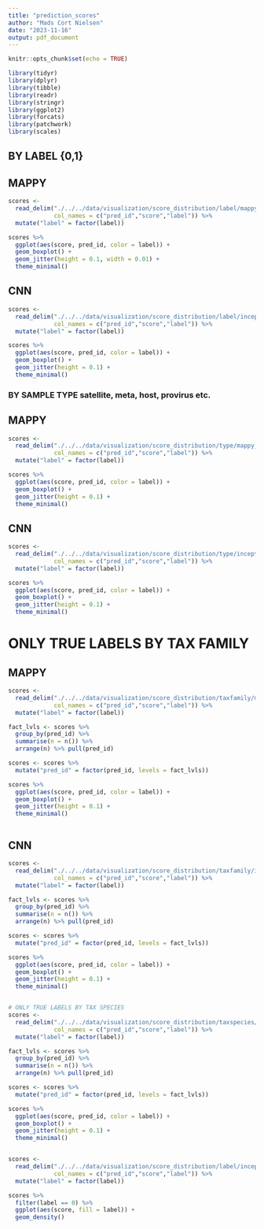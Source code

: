```yaml
---
title: "prediction_scores"
author: "Mads Cort Nielsen"
date: "2023-11-16"
output: pdf_document
---
```


```r
knitr::opts_chunk$set(echo = TRUE)
```

```r
library(tidyr)
library(dplyr)
library(tibble)
library(readr)
library(stringr)
library(ggplot2)
library(forcats)
library(patchwork)
library(scales)
```

## BY LABEL {0,1}

## MAPPY

```r


scores <- 
  read_delim("./../../data/visualization/score_distribution/label/mappy_base/mappy.tsv",
             col_names = c("pred_id","score","label")) %>% 
  mutate("label" = factor(label))

scores %>% 
  ggplot(aes(score, pred_id, color = label)) +
  geom_boxplot() +
  geom_jitter(height = 0.1, width = 0.01) +
  theme_minimal()

```

## CNN

```r


scores <- 
  read_delim("./../../data/visualization/score_distribution/label/inception/ko59yma9.tsv",
             col_names = c("pred_id","score","label")) %>% 
  mutate("label" = factor(label))

scores %>% 
  ggplot(aes(score, pred_id, color = label)) +
  geom_boxplot() +
  geom_jitter(height = 0.1) +
  theme_minimal()

```

### BY SAMPLE TYPE satellite, meta, host, provirus etc.

## MAPPY

```r

scores <- 
  read_delim("./../../data/visualization/score_distribution/type/mappy_base/mappy.tsv",
             col_names = c("pred_id","score","label")) %>% 
  mutate("label" = factor(label))

scores %>% 
  ggplot(aes(score, pred_id, color = label)) +
  geom_boxplot() +
  geom_jitter(height = 0.1) +
  theme_minimal()

```

## CNN


```r
scores <- 
  read_delim("./../../data/visualization/score_distribution/type/inception/ko59yma9.tsv",
             col_names = c("pred_id","score","label")) %>% 
  mutate("label" = factor(label))

scores %>% 
  ggplot(aes(score, pred_id, color = label)) +
  geom_boxplot() +
  geom_jitter(height = 0.1) +
  theme_minimal()

```

# ONLY TRUE LABELS BY TAX FAMILY

## MAPPY

```r

scores <- 
  read_delim("./../../data/visualization/score_distribution/taxfamily/mappy_base/mappy.tsv",
             col_names = c("pred_id","score","label")) %>% 
  mutate("label" = factor(label))

fact_lvls <- scores %>% 
  group_by(pred_id) %>% 
  summarise(n = n()) %>% 
  arrange(n) %>% pull(pred_id)

scores <- scores %>% 
  mutate("pred_id" = factor(pred_id, levels = fact_lvls))

scores %>% 
  ggplot(aes(score, pred_id, color = label)) +
  geom_boxplot() +
  geom_jitter(height = 0.1) +
  theme_minimal()



```

## CNN

```r

scores <- 
  read_delim("./../../data/visualization/score_distribution/taxfamily/inception/ko59yma9.tsv",
             col_names = c("pred_id","score","label")) %>% 
  mutate("label" = factor(label))

fact_lvls <- scores %>% 
  group_by(pred_id) %>% 
  summarise(n = n()) %>% 
  arrange(n) %>% pull(pred_id)

scores <- scores %>% 
  mutate("pred_id" = factor(pred_id, levels = fact_lvls))

scores %>% 
  ggplot(aes(score, pred_id, color = label)) +
  geom_boxplot() +
  geom_jitter(height = 0.1) +
  theme_minimal()



```



```r
# ONLY TRUE LABELS BY TAX SPECIES
scores <- 
  read_delim("./../../data/visualization/score_distribution/taxspecies/inception/ko59yma9.tsv",
             col_names = c("pred_id","score","label")) %>% 
  mutate("label" = factor(label))

fact_lvls <- scores %>% 
  group_by(pred_id) %>% 
  summarise(n = n()) %>% 
  arrange(n) %>% pull(pred_id)

scores <- scores %>% 
  mutate("pred_id" = factor(pred_id, levels = fact_lvls))

scores %>% 
  ggplot(aes(score, pred_id, color = label)) +
  geom_boxplot() +
  geom_jitter(height = 0.1) +
  theme_minimal()



```


```r

scores <- 
  read_delim("./../../data/visualization/score_distribution/label/inception/ko59yma9.tsv",
             col_names = c("pred_id","score","label")) %>% 
  mutate("label" = factor(label))

scores %>% 
  filter(label == 0) %>% 
  ggplot(aes(score, fill = label)) +
  geom_density()

```


